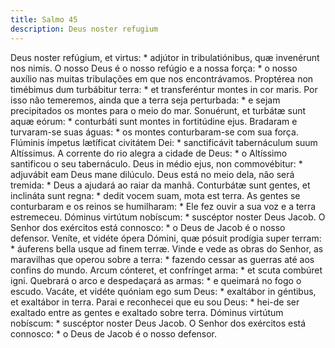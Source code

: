 ```yaml
---
title: Salmo 45
description: Deus noster refugium
---
```


<div class="side-by-side not-content">
  <span>
    Deus noster refúgium, et virtus: * adjútor in tribulatiónibus, quæ
    invenérunt nos nimis.
  </span>
  <span>
    O nosso Deus é o nosso refúgio e a nossa força: * o nosso auxílio nas muitas
    tribulações em que nos encontrávamos.
  </span>
  <span>
    Proptérea non timébimus dum turbábitur terra: * et transferéntur montes in
    cor maris.
  </span>
  <span>
    Por isso não temeremos, ainda que a terra seja perturbada: * e sejam
    precipitados os montes para o meio do mar.
  </span>
  <span>
    Sonuérunt, et turbátæ sunt aquæ eórum: * conturbáti sunt montes in
    fortitúdine ejus.
  </span>
  <span>
    Bradaram e turvaram-se suas águas: * os montes conturbaram-se com sua força.
  </span>
  <span>
    Flúminis ímpetus lætíficat civitátem Dei: * sanctificávit tabernáculum suum
    Altíssimus.
  </span>
  <span>
    A corrente do rio alegra a cidade de Deus: * o Altíssimo santificou o seu
    tabernáculo.
  </span>
  <span>
    Deus in médio ejus, non commovébitur: * adjuvábit eam Deus mane dilúculo.
  </span>
  <span>
    Deus está no meio dela, não será tremida: * Deus a ajudará ao raiar da
    manhã.
  </span>
  <span>
    Conturbátæ sunt gentes, et inclináta sunt regna: * dedit vocem suam, mota
    est terra.
  </span>
  <span>
    As gentes se conturbaram e os reinos se humilharam: * Ele fez ouvir a sua
    voz e a terra estremeceu.
  </span>
  <span>Dóminus virtútum nobíscum: * suscéptor noster Deus Jacob.</span>
  <span>
    O Senhor dos exércitos está connosco: * o Deus de Jacob é o nosso defensor.
  </span>
  <span>
    Veníte, et vidéte ópera Dómini, quæ pósuit prodígia super terram: * áuferens
    bella usque ad finem terræ.
  </span>
  <span>
    Vinde e vede as obras do Senhor, as maravilhas que operou sobre a terra: *
    fazendo cessar as guerras até aos confins do mundo.
  </span>
  <span>Arcum cónteret, et confrínget arma: * et scuta combúret igni.</span>
  <span>
    Quebrará o arco e despedaçará as armas: * e queimará no fogo o escudo.
  </span>
  <span>
    Vacáte, et vidéte quóniam ego sum Deus: * exaltábor in géntibus, et
    exaltábor in terra.
  </span>
  <span>
    Parai e reconhecei que eu sou Deus: * hei-de ser exaltado entre as gentes e
    exaltado sobre terra.
  </span>
  <span>Dóminus virtútum nobíscum: * suscéptor noster Deus Jacob.</span>
  <span>
    O Senhor dos exércitos está connosco: * o Deus de Jacob é o nosso defensor.
  </span>
</div>
